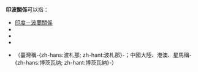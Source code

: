 '''印波關係'''可以指：

* [[印度－波蘭關係|印度－波蘭關係]]
* {{link-en|波斯尼亞和黑塞哥維那－印度關係|Bosnia and Herzegovina–India relations}}
* {{link-en|印度尼西亞－波蘭關係|Indonesia–Poland relations}}
* {{link-en|波斯尼亞和黑塞哥維那－印度尼西亞關係|Bosnia and Herzegovina–Indonesia relations}}
* {{link-en|博茨瓦納－印度關係|Botswana–India relations}}（臺灣稱-{zh-hans:波札那; zh-hant:波札那}-；中國大陸、港澳、星馬稱-{zh-hans:博茨瓦纳; zh-hant:博茨瓦納}-）

{{disambig|Cat=四字消歧义}}